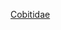 {{Catnav|頁面分類|动物界|脊索動物門|脊椎動物亞門‎|輻鰭魚綱|鲤形目}}
{{catmore}}
{{Commonscat|Cobitidae}}

[[Category:鲤形目|Cobitidae]]